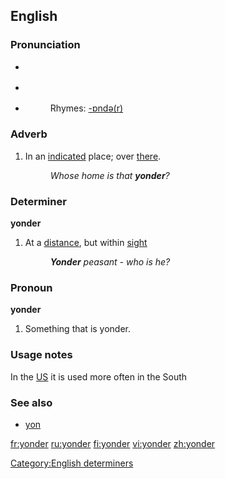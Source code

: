 ==English==

===Pronunciation===
*{{italbrac|[[RP]]}} {{IPA|/ˈjɒndə(r)/}}
*{{italbrac|US}} {{IPA|/ˈjɑːndə(r)/}}
*{{audio|en-us-yonder.ogg|Audio (US)}}
*:Rhymes: [[Rhymes:English:-ɒndə(r)|-ɒndə(r)]]

===Adverb===
{{en-adv|-}}

# In an [[indicate]]d place; over [[there]].
#: ''Whose home is that '''yonder'''?''

===Determiner===
'''yonder'''

# At a [[distance]], but within [[sight]]
#:'' '''Yonder''' peasant - who is he?''

===Pronoun===
'''yonder'''

# Something that is yonder.

===Usage notes===
In the [[US]] it is used more often in the South

===See also===
*[[yon]]

[[Category:English determiners]]

[[fr:yonder]]
[[ru:yonder]]
[[fi:yonder]]
[[vi:yonder]]
[[zh:yonder]]